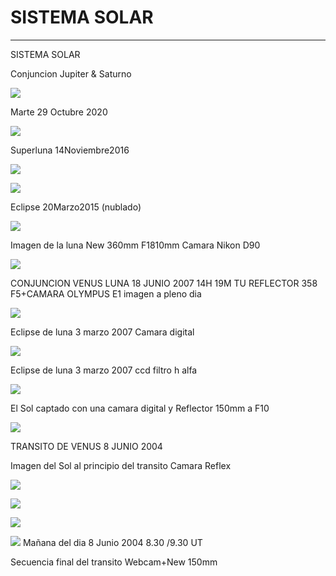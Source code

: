 # SISTEMA SOLAR
---


SISTEMA SOLAR

Conjuncion Jupiter & Saturno

<img 
	src="https://astroccd.files.wordpress.com/2020/11/img-20201030-wa0020.jpg?w=736"
	loading="lazy" 
/>

Marte 29 Octubre 2020

<img 
	src="https://astroccd.files.wordpress.com/2014/04/luna_14noviembre2016.jpg"
	loading="lazy" 
/>

Superluna 14Noviembre2016

<img 
	src="https://astroccd.files.wordpress.com/2014/04/luna-110-2pa2.jpg"
	loading="lazy" 
/>

<img 
	src="https://astroccd.files.wordpress.com/2014/04/luna-358mmpa1.jpg"
	loading="lazy" 
/>

Eclipse 20Marzo2015 (nublado)

<img 
	src="https://astroccd.files.wordpress.com/2014/04/ecclipse1_20marzo_2015-006.jpg"
	loading="lazy" 
/>

Imagen de la luna New 360mm F1810mm Camara Nikon D90

<img 
	src="https://astroccd.files.wordpress.com/2014/04/conjuncion-19-junio-venus-luna1.jpg"
	loading="lazy" 
/>

CONJUNCION VENUS LUNA 18 JUNIO 2007 14H 19M TU REFLECTOR 358 F5+CAMARA OLYMPUS E1 imagen a pleno dia

<img 
	src="https://astroccd.files.wordpress.com/2014/04/eclipse-3-marzo-2007.jpg"
	loading="lazy" 
/>

Eclipse de luna 3 marzo 2007 Camara digital

<img 
	src="https://astroccd.files.wordpress.com/2014/04/eclipse-3-marzo-2007-ccd.jpg"
	loading="lazy" 
/>

Eclipse de luna 3 marzo 2007 ccd filtro h alfa

<img 
	src="https://astroccd.files.wordpress.com/2014/04/sol.jpg"
	loading="lazy" 
/>

El Sol captado con una camara digital y Reflector 150mm a F10

<img 
	src="https://astroccd.files.wordpress.com/2014/04/transito-venus-camara-reflex.jpg"
	loading="lazy" 
/>

TRANSITO DE VENUS 8 JUNIO 2004

Imagen del Sol al principio del transito Camara Reflex

<img 
	src="https://astroccd.files.wordpress.com/2014/04/ccdcap0007-copia.gif"
	loading="lazy" 
/>

<img 
	src="https://astroccd.files.wordpress.com/2014/04/ccdcap0017.jpg"
	loading="lazy" 
/>

<img 
	src="https://astroccd.files.wordpress.com/2014/04/ccdcap0034.jpg"
	loading="lazy" 
/>

<img 
	src="https://astroccd.files.wordpress.com/2014/04/ccdcap0050.jpg"
	loading="lazy" 
/>
Mañana del dia 8 Junio 2004 8.30 /9.30 UT

Secuencia final del transito Webcam+New 150mm
